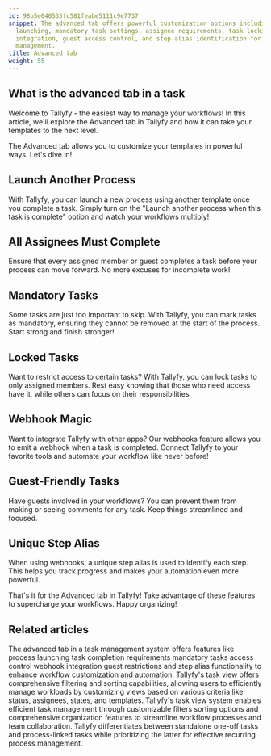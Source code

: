 ```yaml
---
id: 98b5e040535fc581feabe5111c9e7737
snippet: The advanced tab offers powerful customization options including process
  launching, mandatory task settings, assignee requirements, task locking, webhook
  integration, guest access control, and step alias identification for enhanced workflow
  management.
title: Advanced tab
weight: 55
---
```


## What is the advanced tab in a task

Welcome to Tallyfy - the easiest way to manage your workflows! In this article, we'll explore the Advanced tab in Tallyfy and how it can take your templates to the next level.

The Advanced tab allows you to customize your templates in powerful ways. Let's dive in!

## Launch Another Process

With Tallyfy, you can launch a new process using another template once you complete a task. Simply turn on the "Launch another process when this task is complete" option and watch your workflows multiply!

## All Assignees Must Complete

Ensure that every assigned member or guest completes a task before your process can move forward. No more excuses for incomplete work!

## Mandatory Tasks

Some tasks are just too important to skip. With Tallyfy, you can mark tasks as mandatory, ensuring they cannot be removed at the start of the process. Start strong and finish stronger!

## Locked Tasks

Want to restrict access to certain tasks? With Tallyfy, you can lock tasks to only assigned members. Rest easy knowing that those who need access have it, while others can focus on their responsibilities.

## Webhook Magic

Want to integrate Tallyfy with other apps? Our webhooks feature allows you to emit a webhook when a task is completed. Connect Tallyfy to your favorite tools and automate your workflow like never before!

## Guest-Friendly Tasks

Have guests involved in your workflows? You can prevent them from making or seeing comments for any task. Keep things streamlined and focused.

## Unique Step Alias

When using webhooks, a unique step alias is used to identify each step. This helps you track progress and makes your automation even more powerful.

That's it for the Advanced tab in Tallyfy! Take advantage of these features to supercharge your workflows. Happy organizing!


## Related articles
<CardGrid>
<LinkTitleCard header="<b>Tasks > Advanced tab</b>" href="/products/pro/tracking-and-tasks/tasks/how-can-i-utilize-tallyfys-advanced-tab-features/" > The advanced tab in a task management system offers features like process launching task completion requirements mandatory tasks access control webhook integration guest restrictions and step alias functionality to enhance workflow customization and automation. </LinkTitleCard>
<LinkTitleCard header="<b>Tasks View > Customize the task view</b>" href="/products/pro/tracking-and-tasks/tasks-view/how-can-i-customize-task-views-in-tallyfy/" > Tallyfy's task view offers comprehensive filtering and sorting capabilities, allowing users to efficiently manage workloads by customizing views based on various criteria like status, assignees, states, and templates. </LinkTitleCard>
<LinkTitleCard header="<b>Tasks View > Customize the task view</b>" href="/products/pro/tracking-and-tasks/tasks-view/how-can-i-customize-task-views-in-tallyfy/" > Tallyfy's task view system enables efficient task management through customizable filters sorting options and comprehensive organization features to streamline workflow processes and team collaboration. </LinkTitleCard>
<LinkTitleCard header="<b>Tracking And Tasks > More about tasks</b>" href="/products/pro/tracking-and-tasks/tasks/" > Tallyfy differentiates between standalone one-off tasks and process-linked tasks while prioritizing the latter for effective recurring process management. </LinkTitleCard>
</CardGrid>